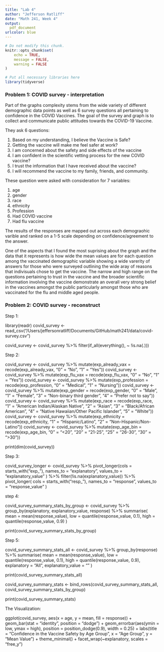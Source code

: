 ```yaml
---
title: "Lab 4"
author: "Jefferson Ratliff"
date: "Math 241, Week 4"
output:
  pdf_document
urlcolor: blue
---
```

```r
# Do not modify this chunk.
knitr::opts_chunk$set(
	echo = TRUE,
	message = FALSE,
	warning = FALSE
)
```

```r
# Put all necessary libraries here
library(tidyverse)
```

### Problem 1: COVID survey - interpretation

Part of the graphs complexity stems from the wide variety of different demographic data points as well as 6 survey questions all pertaining to confidence in the COVID Vaccines. The goal of the survey and graph is to collect and communicate public attitudes towards the COVID-19 Vaccine. 

They ask 6 questions:

1) Based on my understanding, I believe the Vaccine is Safe?
2) Getting the vaccine will make me feel safer at work?
3) I am concerned about the safety and side effects of the vaccine
4) I am confident in the scientific vetting process for the new COVID vaccine?  
5) I trust the information that I have received about the vaccine? 
6) I will recommend the vaccine to my family, friends, and community. 

These question were asked with consideration for 7 variables: 

1) age 
2) gender
3) race
4) ethnicity 
5) Profession 
6) Had COVID vaccine
7) Had flu vaccine 

The results of the responses are mapped out across each demograohic varible and ranked on a 1-5 scale depending on confidence/agreement to the answer. 

One of the aspects that I found the most suprising about the graph and the data that it represents is how wide the mean values are for each question among the vaccinated demographic variable showing a wide varerity of answers for those who were surveyed outlining the wide aray of reasons that indivisuals chose to get the vaccine. 
The narrow and high range on the questions pertaining to trust in the vaccine and the broader scientific information involving the vaccine demonstrate an overall very strong belief in the vaccines amongst the public particularly amongst those who are vaccinated for the flu and middle aged people. 



### Problem 2: COVID survey - reconstruct 


Step 1:

library(readr)
covid_survey <- read_csv("/Users/jeffersonratliff/Documents/GitHub/math241/data/covid-survey.csv")




covid_survey <- covid_survey %>% filter(if_all(everything(), ~ !is.na(.)))



Step 2:

covid_survey <- covid_survey %>% 
  mutate(exp_already_vax = recode(exp_already_vax, "0" = "No", "1" = "Yes"))
covid_survey <- covid_survey %>% 
  mutate(exp_flu_vax = recode(exp_flu_vax, "0" = "No", "1" = "Yes"))
covid_survey <- covid_survey %>% 
  mutate(exp_profession = recode(exp_profession, "0" = "Medical", "1" = "Nursing"))
covid_survey <- covid_survey %>% 
  mutate(exp_gender = recode(exp_gender, "0" = "Male", "1" = "Female", "3" = "Non-binary third gender", "4" = "Prefer not to say"))
covid_survey <- covid_survey %>% 
  mutate(exp_race = recode(exp_race, "1" = "American Indian/Alaskan Native", "2" = "Asian", "3" = "Black/African American", "4" = "Native Hawaiian/Other Pacific Islander", "5" = "White"))
covid_survey <- covid_survey %>% 
  mutate(exp_ethnicity = recode(exp_ethnicity, "1" = "Hispanic/Latino", "2" = "Non-Hispanic/Non-Latino"))
covid_survey <- covid_survey %>% 
  mutate(exp_age_bin = recode(exp_age_bin, "0" = "<20", "20" = "21-25", "25" = "26-30", "30" = ">30"))

print(dim(covid_survey))


Step 3:

covid_survey_longer <- covid_survey %>%
  pivot_longer(cols = starts_with("exp_"),
names_to = "explanatory",
values_to = "explanatory_value"
) %>%
filter(!is.na(explanatory_value)) %>%
pivot_longer(
cols = starts_with("resp_"),
names_to = "response",
values_to = "response_value"
)


step 4:

covid_survey_summary_stats_by_group <- covid_survey %>%
  group_by(explanatory, explanatory_value, response) %>%
  summarise(
    mean = mean(response_value),
    low = quantile(response_value, 0.1),
    high = quantile(response_value, 0.9)
  )

print(covid_survey_summary_stats_by_group)


Step 5:

covid_survey_summary_stats_all <- covid_survey %>%
  group_by(response) %>%
  summarise(
    mean = mean(response_value),
    low = quantile(response_value, 0.1),
    high = quantile(response_value, 0.9),
    explanatory = "All",
    explanatory_value = ""
  )


print(covid_survey_summary_stats_all)



covid_survey_summary_stats <- bind_rows(covid_survey_summary_stats_all, covid_survey_summary_stats_by_group)


print(covid_survey_summary_stats)


The Visualization: 

ggplot(covid_survey, aes(x = age, y = mean, fill = response)) +
  geom_bar(stat = "identity", position = "dodge") +
  geom_errorbar(aes(ymin = low, ymax = high), position = position_dodge(0.9), width = 0.25) +
  labs(title = "Confidence in the Vaccine Safety by Age Group",
       x = "Age Group",
       y = "Mean Value") +
  theme_minimal() +
  facet_wrap(~explanatory, scales = "free_y")







